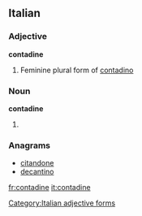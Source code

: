 ==Italian==

===Adjective===
'''contadine''' {{f}}

# Feminine plural form of [[contadino]]

===Noun===
'''contadine''' {{f}}
# {{plural of|contadina|lang=it}}

===Anagrams===
* [[citandone#Italian|citandone]]
* [[decantino#Italian|decantino]]

[[Category:Italian adjective forms]]

[[fr:contadine]]
[[it:contadine]]